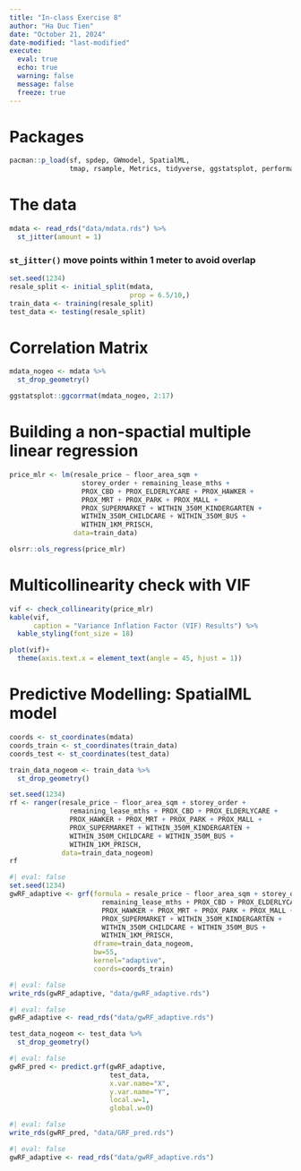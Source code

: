 ```yaml
---
title: "In-class Exercise 8"
author: "Ha Duc Tien"
date: "October 21, 2024"
date-modified: "last-modified"
execute: 
  eval: true
  echo: true
  warning: false
  message: false
  freeze: true
---
```


# Packages
```r
pacman::p_load(sf, spdep, GWmodel, SpatialML, 
               tmap, rsample, Metrics, tidyverse, ggstatsplot, performance,kableExtra)
```

# The data
```r
mdata <- read_rds("data/mdata.rds") %>%
  st_jitter(amount = 1)
```

### `st_jitter()` move points within 1 meter to avoid overlap

```r
set.seed(1234)
resale_split <- initial_split(mdata, 
                              prop = 6.5/10,)
train_data <- training(resale_split)
test_data <- testing(resale_split)
```

# Correlation Matrix
```r
mdata_nogeo <- mdata %>%
  st_drop_geometry()

ggstatsplot::ggcorrmat(mdata_nogeo, 2:17)
```


# Building a non-spactial multiple linear regression

```r
price_mlr <- lm(resale_price ~ floor_area_sqm +
                  storey_order + remaining_lease_mths +
                  PROX_CBD + PROX_ELDERLYCARE + PROX_HAWKER +
                  PROX_MRT + PROX_PARK + PROX_MALL + 
                  PROX_SUPERMARKET + WITHIN_350M_KINDERGARTEN +
                  WITHIN_350M_CHILDCARE + WITHIN_350M_BUS +
                  WITHIN_1KM_PRISCH,
                data=train_data)

olsrr::ols_regress(price_mlr)
```

# Multicollinearity check with VIF

```r
vif <- check_collinearity(price_mlr)
kable(vif,
      caption = "Variance Inflation Factor (VIF) Results") %>%
  kable_styling(font_size = 18)

plot(vif)+
  theme(axis.text.x = element_text(angle = 45, hjust = 1))
```
# Predictive Modelling: SpatialML model

```r
coords <- st_coordinates(mdata)
coords_train <- st_coordinates(train_data)
coords_test <- st_coordinates(test_data)
```

```r
train_data_nogeom <- train_data %>%
  st_drop_geometry()
```

```r
set.seed(1234)
rf <- ranger(resale_price ~ floor_area_sqm + storey_order + 
               remaining_lease_mths + PROX_CBD + PROX_ELDERLYCARE + 
               PROX_HAWKER + PROX_MRT + PROX_PARK + PROX_MALL + 
               PROX_SUPERMARKET + WITHIN_350M_KINDERGARTEN +
               WITHIN_350M_CHILDCARE + WITHIN_350M_BUS + 
               WITHIN_1KM_PRISCH,
             data=train_data_nogeom)
rf
```

```r
#| eval: false
set.seed(1234)
gwRF_adaptive <- grf(formula = resale_price ~ floor_area_sqm + storey_order +
                       remaining_lease_mths + PROX_CBD + PROX_ELDERLYCARE +
                       PROX_HAWKER + PROX_MRT + PROX_PARK + PROX_MALL +
                       PROX_SUPERMARKET + WITHIN_350M_KINDERGARTEN +
                       WITHIN_350M_CHILDCARE + WITHIN_350M_BUS +
                       WITHIN_1KM_PRISCH,
                     dframe=train_data_nogeom, 
                     bw=55,
                     kernel="adaptive",
                     coords=coords_train)
```
```r
#| eval: false
write_rds(gwRF_adaptive, "data/gwRF_adaptive.rds")
```

```r
#| eval: false
gwRF_adaptive <- read_rds("data/gwRF_adaptive.rds")
```

```r
test_data_nogeom <- test_data %>%
  st_drop_geometry()
```

```r
#| eval: false
gwRF_pred <- predict.grf(gwRF_adaptive,
                         test_data,
                         x.var.name="X",
                         y.var.name="Y",
                         local.w=1,
                         global.w=0)
```

```r
#| eval: false
write_rds(gwRF_pred, "data/GRF_pred.rds")
```

```r
#| eval: false
gwRF_adaptive <- read_rds("data/gwRF_adaptive.rds")
```